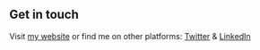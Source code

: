 ## Get in touch

Visit [my website](https://www.lekoarts.de?utm_source=cara&utm_medium=Starter) or find me on other platforms: [Twitter](https://www.twitter.com/lamrin_) & [LinkedIn](https://www.linkedin.com/in/nirmal-patel-350ab212a/)
